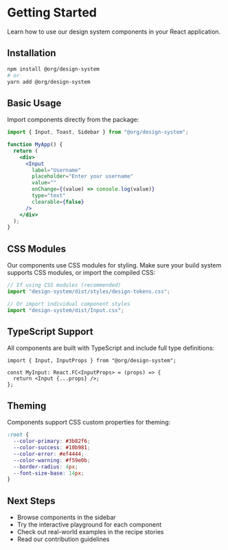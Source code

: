 
<Meta title="Getting Started" />

# Getting Started

Learn how to use our design system components in your React application.

## Installation

```bash
npm install @org/design-system
# or
yarn add @org/design-system
```

## Basic Usage

Import components directly from the package:

```jsx
import { Input, Toast, Sidebar } from "@org/design-system";

function MyApp() {
  return (
    <div>
      <Input
        label="Username"
        placeholder="Enter your username"
        value=""
        onChange={(value) => console.log(value)}
        type="text"
        clearable={false}
      />
    </div>
  );
}
```

## CSS Modules

Our components use CSS modules for styling. Make sure your build system supports CSS modules, or import the compiled CSS:

```jsx
// If using CSS modules (recommended)
import "design-system/dist/styles/design-tokens.css";

// Or import individual component styles
import "design-system/dist/Input.css";
```

## TypeScript Support

All components are built with TypeScript and include full type definitions:

```tsx
import { Input, InputProps } from "@org/design-system";

const MyInput: React.FC<InputProps> = (props) => {
  return <Input {...props} />;
};
```

## Theming

Components support CSS custom properties for theming:

```css
:root {
  --color-primary: #3b82f6;
  --color-success: #10b981;
  --color-error: #ef4444;
  --color-warning: #f59e0b;
  --border-radius: 4px;
  --font-size-base: 14px;
}
```

## Next Steps

- Browse components in the sidebar
- Try the interactive playground for each component
- Check out real-world examples in the recipe stories
- Read our contribution guidelines
